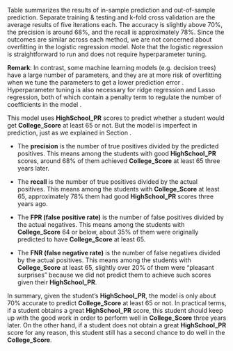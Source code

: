 Table \ref{tab:out-train-test} summarizes the results of in-sample prediction and out-of-sample prediction. Separate training \& testing and k-fold cross validation are the average results of five iterations each. The accuracy is slightly above 70\%, the precision is around 68\%, and the recall is approximately 78\%. Since the outcomes are similar across each method, we are not concerned about overfitting in the logistic regression model. Note that the logistic regression is straightforward to run and does not require hyperparameter tuning. 

**Remark**: In contrast, some machine learning models (e.g. decision trees) have a large number of parameters, and they are at more risk of overfitting when we tune the parameters to get a lower prediction error \cite{mantovani2018empirical}. Hyperparameter tuning is also necessary for ridge regression and Lasso regression, both of which contain a penalty term to regulate the number of coefficients in the model \cite{krishnan2024model}.  

\begin{table}[ht]
    \centering
    \begin{tabular}{|l|l|l|l|l|l|}
    \hline
    ~                              & Accuracy & Precision & Recall  & FPR     & FNR     \\ \hline
    In-Sample Prediction           & 70.74\%  & 67.29\%   & 78.26\% & 36.46\% & 21.74\% \\ \hline
    Separate Training \& Testing (Average)  & 71.28\%  & 69.64\%   & 76.59\% & 34.30\% & 23.41\% \\ \hline
    K-Fold Cross Validation (Average)       & 71.60\%  & 68.32\%   & 78.26\% & 34.79\% & 21.74\% \\ \hline
    Leave-one-out Cross Validation & 70.74\%  & 67.29\%   & 78.26\% & 36.46\% & 21.74\% \\ \hline
    \end{tabular}
    \caption{Comparison of results with in-sample and out-of-sample prediction}
    \label{tab:out-train-test}
\end{table}

This model uses **HighSchool_PR** scores to predict whether a student would get **College_Score** at least 65 or not. But the model is imperfect in prediction, just as we explained in Section \ref{interpretation}.

- The **precision** is the number of true positives divided by the predicted positives. This means among the students with good **HighSchool_PR** scores, around 68\% of them achieved **College_Score** at least 65 three years later.\footnote{The high school is three years in Taiwan (grades 10-12).} 

- The **recall** is the number of true positives divided by the actual positives. This means among the students with **College_Score** at least 65, approximately 78\% them had good **HighSchool_PR** scores three years ago.

- The **FPR (false positive rate)** is the number of false positives divided by the actual negatives. This means among the students with **College_Score** 64 or below, about 35\% of them were originally predicted to have **College_Score** at least 65.

- The **FNR (false negative rate)** is the number of false negatives divided by the actual positives. This means among the students with **College_Score** at least 65, slightly over 20\% of them were "pleasant surprises" because we did not predict them to achieve such scores given their **HighSchool_PR**.

In summary, given the student's **HighSchool_PR**, the model is only about 70\% accurate to predict **College_Score** at least 65 or not. In practical terms, if a student obtains a great **HighSchool_PR** score, this student should keep up with the good work in order to perform well in **College_Score** three years later. On the other hand, if a student does not obtain a great **HighSchool_PR** score for any reason, this student still has a second chance to do well in the **College_Score**.  